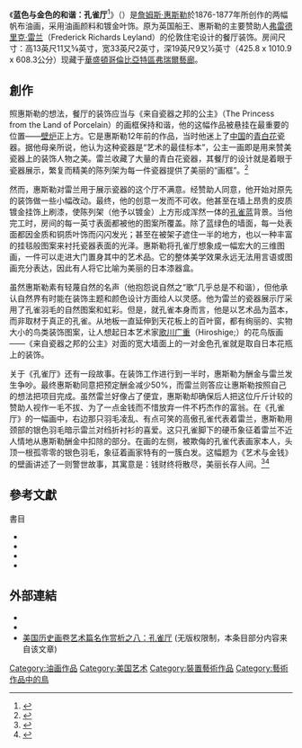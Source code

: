 {{Infobox artwork
| title              =藍色與金色的和諧：<br />孔雀廳
| image_file         = {{multiple image
| align     = center
| direction = vertical
| width     = 300
| image1    = The Peacock Room.jpg
| image2    = The Peacock Room (2).jpg
}}
| alt                = 
| type               = [[裝置藝術|房間裝置藝術]]
| material           = 帆布、皮革、油畫和金箔
| artist             = [[詹姆斯·惠斯勒|詹姆斯·惠斯勒]]與{{link-en|托馬斯·傑基爾|Thomas Jeckyll}}
| year               = {{end date|1877}}
| height_metric      = 421.6
| width_metric       = 613.4
| length_metric      = 1026.2
| city               = {{USA}}[[華盛頓哥倫比亞特區|華盛頓哥倫比亞特區]]
| museum             = [[弗瑞爾藝廊|弗瑞爾藝廊]]
| coordinates        = {{coord|38|53|16.50|N|77|01|37.00|W|region:US-DC_type:landmark_scale:500|display=inline}}
| accession          = F1904-61
}}
《'''蓝色与金色的和谐：孔雀厅'''<ref>{{cite web|url=https://asia.si.edu/object/F1904.61/|title=Harmony in Blue and Gold: The Peacock Room|publisher=[[Freer_Gallery_of_Art|Freer Sackler: Smithsonian"s Museums of Asian Art]]|access-date=2022-01-20}}</ref>》（{{lang|en|Harmony in Blue and Gold: The Peacock Room}}）是[[詹姆斯·惠斯勒|詹姆斯·惠斯勒]]於1876-1877年所创作的两幅帆布油画，采用油画颜料和镀金叶饰。原为英国船王、惠斯勒的主要赞助人[[弗雷德里克·雷兰|弗雷德里克·雷兰]]（Frederick Richards Leyland）的伦敦住宅设计的餐厅装饰。房间尺寸：高13英尺11又5⁄8英寸，宽33英尺2英寸，深19英尺9又1⁄2英寸（425.8 x 1010.9 x 608.3公分）现藏于[[華盛頓哥倫比亞特區|華盛頓哥倫比亞特區]][[弗瑞爾藝廊|弗瑞爾藝廊]]。

==創作==
照惠斯勒的想法，餐厅的装饰应当与《来自瓷器之邦的公主》（The Princess from the Land of Porcelain）的画框保持和谐，他的这幅作品被悬挂在最重要的位置——[[壁炉|壁炉]]正上方。它是惠斯勒12年前的作品，当时他迷上了[[中国|中国]]的[[青白花|青白花]]瓷器。据他母亲所说，他认为这种瓷器是“艺术的最佳标本”，公主一画即是用来赞美瓷器上的装饰人物之美。雷兰收藏了大量的青白花瓷器，其餐厅的设计就是着眼于瓷器展示，繁复而精美的陈列架为每一件瓷器提供了美丽的“画框”。<ref name="schultz">{{cite book |last1=Schulz |first1=Max F |year=1985 |title=Paradise Preserved: Recreations of Eden in Eighteenth– and Nineteenth– Century England |url=https://books.google.com/books?id=x-xWNgFtcmAC |location=Cambridge |publisher=[[Cambridge_University_Press|Cambridge University Press]] |page=306 |isbn=9780521301732 |lccn=85005959 |oclc=11867731 |access-date=2014-04-30 }}</ref>

然而，惠斯勒对雷兰用于展示瓷器的这个厅不满意。经赞助人同意，他开始对原先的装饰做一些小幅改动。最终，他的创意一发而不可收。他甚至在墙上昂贵的皮质镀金挂饰上刷漆，使陈列架（他予以镀金）上方形成浑然一体的[[孔雀蓝|孔雀蓝]]背景。当他完工时，房间的每一英寸表面都被他的图案所覆盖。除了蓝绿色的墙面，每一处表面都因金质和铜质叶饰而闪闪发光；甚至在被架子遮住一半的地方，也以一种丰富的挂毯般图案来衬托瓷器表面的光泽。惠斯勒将孔雀厅想象成一幅宏大的三维图画，一件可以走进大门置身其中的艺术品。它的整体美学效果永远无法用言语或图画充分表达，因此有人将它比喻为美丽的日本漆器盒。

虽然惠斯勒素有轻蔑自然的名声（他抱怨说自然之“歌”几乎总是不和谐），但他承认自然界有时能在装饰主题和颜色设计方面给人以灵感。他为雷兰的瓷器展示厅采用了孔雀羽毛的自然图案和虹彩。但是，就孔雀本身而言，他是以艺术品为蓝本，而非取材于真正的孔雀。从地板一直延伸到天花板上的百叶窗，都有绚丽的、实物大小的鸟类装饰图案，让人想起日本艺术家[[歌川广重|歌川广重]]（Hiroshige;）的花鸟版画——《来自瓷器之邦的公主》对面的宽大墙面上的一对金色孔雀就是取自日本花瓶上的装饰。

关于《孔雀厅》还有一段故事。在装饰工作进行到一半时，惠斯勒为酬金与雷兰发生争吵。最终惠斯勒同意把预定酬金减少50%，而雷兰则答应让惠斯勒按照自己的想法把项目完成。虽然雷兰好像占了便宜，惠斯勒却确保后人把这位斤斤计较的赞助人视作一毛不拔、为了一点金钱而不惜放弃一件不朽杰作的富翁。在《孔雀厅》的一幅画中，右边那只羽毛凌乱、有点可笑的高傲孔雀代表着雷兰，惠斯勒用颈部的银色羽毛暗示雷兰对绉折衬衫的喜爱。这只孔雀脚下的硬币象征着雷兰不近人情地从惠斯勒酬金中扣除的部分。在画的左侧，被欺侮的孔雀代表画家本人，头顶一根孤零零的银色羽毛，象征着画家特有的一簇白发。这幅题为《艺术与金钱》的壁画讲述了一则警世故事，其寓意是：钱财终将散尽，美丽长存人间。<ref name="pennell">{{cite book |last1=Elizabeth Robins |first1=Pennell |author-link1=Elizabeth Robins |last2=Pennell |first2=Joseph |author-link2=Joseph Pennell |year=1921 |title=The Whistler Journal |url=https://archive.org/details/in.ernet.dli.2015.152345 |location=Philadelphia |publisher=J.B. Lippincott Co |pages=[https://archive.org/details/in.ernet.dli.2015.152345/page/n190 109]–111 |lccn=22000469 |oclc=1878264 |access-date=2014-04-30 }}</ref><ref name="hobbs">{{cite book |last=Hobbs |first=Susan |title=The Whistler Peacock Room |page=[https://archive.org/details/whistlerpeacockr00free/page/15 15] |location=Washington, D.C.|publisher=[[Freer_Gallery_of_Art|Freer Gallery of Art]] |year=1980 |isbn=9780934686341 |lccn=80020516 |oclc=6626888 |url=https://archive.org/details/whistlerpeacockr00free |access-date=2014-04-30 |edition=4th}}</ref>


==參考文獻==
{{Reflist|2}}
;書目
*{{cite book |last1=Curry |first1=David Park |year=1984 |title=James McNeill Whistler at the Freer Gallery of Art |url=https://archive.org/details/jamesmcneillwhis02curr |location=New York City |publisher=W. W. Norton |isbn=9780393018479 |oclc=221297725}}
*{{cite book |last1=Merrill |first1=Linda |last2=Ridley |first2=Sarah |year=1993 |title=The Princess and the Peacocks: Or, the Story of the Room |url=https://books.google.com/books?id=C40VPwAACAAJ |location=New York City |publisher=Hyperion Books for Children |isbn=9781562823276 |lccn=92072019 |oclc=26632965 }}
*{{cite book |last1=Peters |first1=Lisa N. |year=1996 |title=James McNeill Whistler |url=https://archive.org/details/jamesmcneillwhis00lisa |url-access=registration |location=New York City |publisher=Smithmark |isbn=9781880908709 |oclc=40598527 }}
*{{cite book |last1=Merrill |first1=Linda |year=1998 |editor=Freer Gallery of Art |title=The Peacock Room: A Cultural Biography |url=https://books.google.com/books?id=c_XtnQEACAAJ |location=Washington, D.C. |publisher=Yale University Press |isbn=9780300076110 |lccn=98021534 |oclc=245700663 }}

==外部連結==
{{Commons category|Peacock Room}}
*{{cite web| url=https://asia.si.edu/peacock-room/ |title=Current Exhibitions:''The Peacock Room'' |publisher=[[Freer_Gallery_of_Art|Freer]] [[Arthur_M._Sackler_Gallery|Sackler]]: The Smithsonian's Museums of Asian Art }}
*{{cite web|url=http://www.smithsonianchannel.com/sc/web/series/467/smithsonian-spotlight/136100/peacock-room|title=Smithsonian Spotlight: ''Peacock Room''|publisher=[[Smithsonian_Channel|Smithsonian Channel]]|year=2010|url-status=dead|archive-url=https://web.archive.org/web/20140502000635/http://www.smithsonianchannel.com/sc/web/series/467/smithsonian-spotlight/136100/peacock-room|archive-date=2014-05-02}}
*[http://blogs.america.gov/mgck/2011/09/16/%E7%BE%8E%E5%9B%BD%E5%8E%86%E5%8F%B2%E7%94%BB%E5%8D%B7%E8%89%BA%E6%9C%AF%E7%AF%87%E5%90%8D%E4%BD%9C%E8%B5%8F%E6%9E%90%E4%B9%8B%E5%85%AB%EF%BC%9A%E5%AD%94%E9%9B%80%E5%8E%85/ 美国历史画卷艺术篇名作赏析之八：孔雀厅] {{Wayback|url=http://blogs.america.gov/mgck/2011/09/16/%E7%BE%8E%E5%9B%BD%E5%8E%86%E5%8F%B2%E7%94%BB%E5%8D%B7%E8%89%BA%E6%9C%AF%E7%AF%87%E5%90%8D%E4%BD%9C%E8%B5%8F%E6%9E%90%E4%B9%8B%E5%85%AB%EF%BC%9A%E5%AD%94%E9%9B%80%E5%8E%85/ |date=20160603104957 }}(无版权限制，本条目部分内容来自该文章)

[[Category:油画作品|Category:油画作品]]
[[Category:美国艺术|Category:美国艺术]]
[[Category:裝置藝術作品|Category:裝置藝術作品]]
[[Category:藝術作品中的鳥|Category:藝術作品中的鳥]]